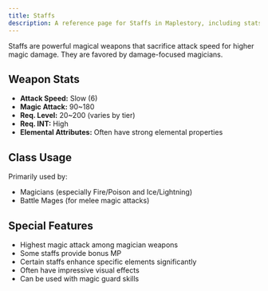 ```yaml
---
title: Staffs
description: A reference page for Staffs in Maplestory, including stats, usage, and benefits.
---
```


Staffs are powerful magical weapons that sacrifice attack speed for higher magic damage. They are favored by damage-focused magicians.

## Weapon Stats

* **Attack Speed:** Slow (6)
* **Magic Attack:** 90~180
* **Req. Level:** 20~200 (varies by tier)
* **Req. INT:** High
* **Elemental Attributes:** Often have strong elemental properties

## Class Usage

Primarily used by:
* Magicians (especially Fire/Poison and Ice/Lightning)
* Battle Mages (for melee magic attacks)

## Special Features

* Highest magic attack among magician weapons
* Some staffs provide bonus MP
* Certain staffs enhance specific elements significantly
* Often have impressive visual effects
* Can be used with magic guard skills


<EquipmentLayout equipment="weapons" category="staff"></EquipmentLayout>